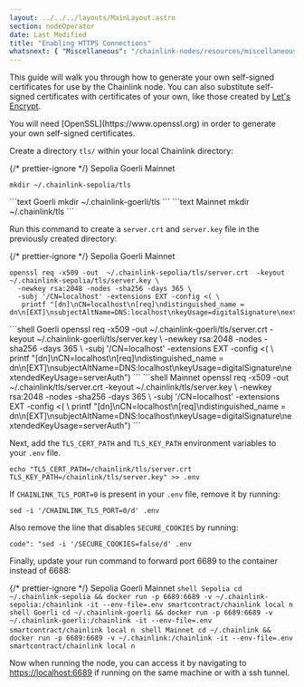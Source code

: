```yaml
---
layout: ../../../layouts/MainLayout.astro
section: nodeOperator
date: Last Modified
title: "Enabling HTTPS Connections"
whatsnext: { "Miscellaneous": "/chainlink-nodes/resources/miscellaneous" }
---
```



This guide will walk you through how to generate your own self-signed certificates for use by the Chainlink node. You can also substitute self-signed certificates with certificates of your own, like those created by <a href="https://letsencrypt.org/" target="_blank">Let's Encrypt</a>.

<Aside type="tip" title="TLS">
  You will need [OpenSSL](https://www.openssl.org) in order to generate your own self-signed certificates.
</Aside>

Create a directory `tls/` within your local Chainlink directory:

{/* prettier-ignore */}
<Tabs client:visible>
  <Fragment slot="tab.1">Sepolia</Fragment>
  <Fragment slot="tab.2">Goerli</Fragment>
  <Fragment slot="tab.3">Mainnet</Fragment>
  <Fragment slot="panel.1">
  ```text Sepolia
  mkdir ~/.chainlink-sepolia/tls
  ```
  </Fragment>
  <Fragment slot="panel.2">
  ```text Goerli
  mkdir ~/.chainlink-goerli/tls
  ```
  </Fragment>
  <Fragment slot="panel.3">
  ```text Mainnet
  mkdir ~/.chainlink/tls
  ```
  </Fragment>
</Tabs>

Run this command to create a `server.crt` and `server.key` file in the previously created directory:

{/* prettier-ignore */}
<Tabs client:visible>
  <Fragment slot="tab.1">Sepolia</Fragment>
  <Fragment slot="tab.2">Goerli</Fragment>
  <Fragment slot="tab.3">Mainnet</Fragment>
<Fragment slot="panel.1">
```shell Sepolia
openssl req -x509 -out  ~/.chainlink-sepolia/tls/server.crt  -keyout ~/.chainlink-sepolia/tls/server.key \
  -newkey rsa:2048 -nodes -sha256 -days 365 \
  -subj '/CN=localhost' -extensions EXT -config <( \
   printf "[dn]\nCN=localhost\n[req]\ndistinguished_name = dn\n[EXT]\nsubjectAltName=DNS:localhost\nkeyUsage=digitalSignature\nextendedKeyUsage=serverAuth")
```
</Fragment>
<Fragment slot="panel.2">
```shell Goerli
openssl req -x509 -out  ~/.chainlink-goerli/tls/server.crt  -keyout ~/.chainlink-goerli/tls/server.key \
  -newkey rsa:2048 -nodes -sha256 -days 365 \
  -subj '/CN=localhost' -extensions EXT -config <( \
   printf "[dn]\nCN=localhost\n[req]\ndistinguished_name = dn\n[EXT]\nsubjectAltName=DNS:localhost\nkeyUsage=digitalSignature\nextendedKeyUsage=serverAuth")
```
</Fragment>
<Fragment slot="panel.3">
```shell Mainnet
openssl req -x509 -out  ~/.chainlink/tls/server.crt  -keyout ~/.chainlink/tls/server.key \
  -newkey rsa:2048 -nodes -sha256 -days 365 \
  -subj '/CN=localhost' -extensions EXT -config <( \
   printf "[dn]\nCN=localhost\n[req]\ndistinguished_name = dn\n[EXT]\nsubjectAltName=DNS:localhost\nkeyUsage=digitalSignature\nextendedKeyUsage=serverAuth")
```
</Fragment>
</Tabs>

Next, add the `TLS_CERT_PATH` and `TLS_KEY_PATH` environment variables to your `.env` file.

```shell Shell
echo "TLS_CERT_PATH=/chainlink/tls/server.crt
TLS_KEY_PATH=/chainlink/tls/server.key" >> .env
```

If `CHAINLINK_TLS_PORT=0` is present in your `.env` file, remove it by running:

```shell Shell
sed -i '/CHAINLINK_TLS_PORT=0/d' .env
```

Also remove the line that disables `SECURE_COOKIES` by running:

```shell Shell
code": "sed -i '/SECURE_COOKIES=false/d' .env
```

Finally, update your run command to forward port 6689 to the container instead of 6688:

{/* prettier-ignore */}
<Tabs client:visible>
  <Fragment slot="tab.1">Sepolia</Fragment>
  <Fragment slot="tab.2">Goerli</Fragment>
  <Fragment slot="tab.3">Mainnet</Fragment>
  <Fragment slot="panel.1">
    ```shell Sepolia
    cd ~/.chainlink-sepolia && docker run -p 6689:6689 -v ~/.chainlink-sepolia:/chainlink -it
    --env-file=.env smartcontract/chainlink local n
    ```
  </Fragment>
  <Fragment slot="panel.2">
    ```shell Goerli
    cd ~/.chainlink-goerli && docker run -p 6689:6689 -v ~/.chainlink-goerli:/chainlink -it
    --env-file=.env smartcontract/chainlink local n
    ```
  </Fragment>
  <Fragment slot="panel.3">
    ```shell Mainnet
    cd ~/.chainlink && docker run -p 6689:6689 -v ~/.chainlink:/chainlink -it --env-file=.env
    smartcontract/chainlink local n
    ```
  </Fragment>
</Tabs>

Now when running the node, you can access it by navigating to [https://localhost:6689](https://localhost:6689) if running on the same machine or with a ssh tunnel.
